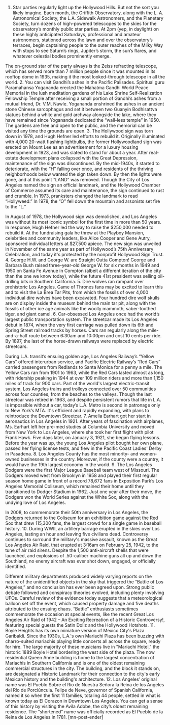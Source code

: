 1. Star parties regularly light up the Hollywood Hills.
But not the sort you likely imagine. Each month, the Griffith Observatory, along with the L. A. Astronomical Society, the L.A. Sidewalk Astronomers, and the Planetary Society, turn dozens of high-powered telescopes to the skies for the observatory’s monthly public star parties. At 2pm (yep, in daylight) on these highly anticipated Saturdays, professional and amateur astronomers, stationed across the lawn and over the observatory’s terraces, begin captaining people to the outer reaches of the Milky Way with stops to see Saturn’s rings, Jupiter’s storm, the sun’s flares, and whatever celestial bodies prominently emerge.

The on-ground star of the party always is the Zeiss refracting telescope, which has served more than 7 million people since it was mounted in its rooftop dome in 1935, making it the most looked-through telescope in all the world.
2. You can visit Gandhi’s ashes in the Pacific Palisades.
Spiritual guru Paramahansa Yogananda erected the Mahatma Gandhi World Peace Memorial in the lush meditation gardens of his Lake Shrine Self-Realization Fellowship Temple after receiving a small portion of Gandhi’s ashes from a mutual friend, Dr. V.M. Nawle. Yogananda enshrined the ashes in an ancient stone Chinese sarcophagus and set it between two Guanyin Bodhisattva statues behind a white and gold archway alongside the lake, where they have remained since Yogananda dedicated the “wall-less temple” in 1950. The gardens are free and open to the public, and the memorial can be visited any time the grounds are open.
3. The Hollywood sign was torn down in 1978, and Hugh Hefner led efforts to rebuild it.
Originally illuminated with 4,000 20-watt flashing lightbulbs, the former Hollywoodland sign was erected on Mount Lee as an advertisement for a luxury housing development in 1923, and was slated to stand for about a year. After real-estate development plans collapsed with the Great Depression, maintenance of the sign was discontinued. By the mid-1940s, it started to deteriorate, with the “H” falling over once, and residents of the thriving neighborhoods below wanted the sign taken down. By then the lights were gone, and at this point “LAND” was removed. Though the City of Los Angeles named the sign an official landmark, and the Hollywood Chamber of Commerce assumed its care and maintenance, the sign continued to rust and crumble. In 1973, pranksters changed the landmark to read “Hollyweed.” In 1978, the “O” fell down the mountain and arsonists set fire to the “L.”

In August of 1978, the Hollywood sign was demolished, and Los Angeles was without its most iconic symbol for the first time in more than 50 years. In response, Hugh Hefner led the way to raise the $250,000 needed to rebuild it. At the fundraising gala he threw at the Playboy Mansion, celebrities and community leaders, like Alice Cooper and Gene Autry, sponsored individual letters at $27,500 apiece. The new sign was unveiled in November of the same year as part of Hollywood’s 75th Anniversary Celebration, and today it's protected by the nonprofit Hollywood Sign Trust.
4. George H.W. and George W. are Straight Outta Compton!
George and Barbara Bush raised three-year-old George W. for six months in 1949 and 1950 on Santa Fe Avenue in Compton (albeit a different iteration of the city than the one we know today), while the future 41st president was selling oil-drilling bits in Southern California.
5. Dire wolves ran rampant over prehistoric Los Angeles.
Game of Thrones fans may be excited to learn this and to visit the La Brea Tar Pits, from which the fossils of over 4,000 individual dire wolves have been excavated. Four hundred dire wolf skulls are on display inside the museum behind the main tar pit, along with the fossils of other ice age animals like the woolly mammoth, saber-toothed tiger, and giant camel.
6. Car-obsessed Los Angeles once had the world’s largest public transportation system.
The streetcar made its Los Angeles debut in 1874, when the very first carriage was pulled down its 6th and Spring Street railroad tracks by horses. Cars ran regularly along the mile-and-a-half route between 6:30am and 10:00pm and cost 10 cents per ride. By 1897, the last of the horse-drawn railways were replaced by electric streetcars.

During L.A. transit’s ensuing golden age, Los Angeles Railway’s “Yellow Cars” offered interurban service, and Pacific Electric Railway’s “Red Cars” carried passengers from Redlands to Santa Monica for a penny a mile. The Yellow Cars ran from 1901 to 1963, while the Red Cars lasted almost as long, with ridership peaking in 1944 at over 109 million riders and more than 1,150 miles of track for 900 cars. Part of the world's largest electric-transit system, Los Angeles trains and trolleys connected over 50 communities across four counties, from the beaches to the valleys. Though the last streetcar was retired in 1963, and despite persistent rumors that life in L.A. is impossible without a car, today’s L.A. Metro is second in patronage only to New York’s MTA. It's efficient and rapidly expanding, with plans to reintroduce the Downtown Streetcar.
7. Amelia Earhart got her start in aeronautics in Los Angeles in 1921.
After years of fascination with airplanes, Ms. Earhart left her pre-med studies at Columbia University and moved from New York to Los Angeles, where she took her first flight with pilot Frank Hawk. Five days later, on January 3, 1921, she began flying lessons. Before the year was up, the young Los Angeles pilot bought her own plane, passed her flying license tests, and flew in the Pacific Coast Ladies' Derby in Pasadena.
8. Los Angeles County has the most minority- and women-owned businesses in the country.
Moreover, if the county were a country, it would have the 19th largest economy in the world.
9. The Los Angeles Dodgers were the first Major League Baseball team west of Missouri.
The Dodgers moved west from Brooklyn in 1958 and played their first regular season home game in front of a record 78,672 fans in Exposition Park’s Los Angeles Memorial Coliseum, which remained their home until they transitioned to Dodger Stadium in 1962. Just one year after their move, the Dodgers won the World Series against the White Sox, along with the undying love of Los Angeles.

In 2008, to commemorate their 50th anniversary in Los Angeles, the Dodgers returned to the Coliseum for an exhibition game against the Red Sox that drew 115,300 fans, the largest crowd for a single game in baseball history.
10. During WWII, an artillery barrage erupted in the skies over Los Angeles, lasting an hour and leaving five civilians dead.
Controversy continues to surround the military's massive assault, known as the Great Los Angeles Air Raid, that erupted at 3:16am on February 25, 1942, to the tune of air raid sirens. Despite the 1,500 anti-aircraft shells that were launched, and explosions of .50-caliber machine guns all up and down the Southland, no enemy aircraft was ever shot down, engaged, or officially identified.

Different military departments produced widely varying reports on the nature of the unidentified objects in the sky that triggered the “Battle of Los Angeles,” and no conclusion has ever been agreed upon. Strong public debate followed and conspiracy theories evolved, including plenty involving UFOs. Careful review of the evidence today suggests that a meteorological balloon set off the event, which caused property damage and five deaths attributed to the ensuing chaos. “Battle” enthusiasts sometimes commemorate the occasion at special events, like the recent Great Los Angeles Air Raid of 1942 – An Exciting Recreation of a Historic Controversy!, featuring special guests the Satin Dollz and the Hollywood Hotshots.
11. Boyle Heights has its own miniature version of Mexico City's Plaza Garibaldi.
Since the 1930s, L.A.'s own Mariachi Plaza has been buzzing with charro-suited mariachis playing little concerts all across the square, ready for hire. The large majority of these musicians live in "Mariachi Hotel," the historic 1889 Boyle Hotel bordering the west side of the plaza. The now residential Queen Anne building is home to the largest concentration of Mariachis in Southern California and is one of the oldest remaining commercial structures in the city. The building, and the block it stands on, are designated a Historic Landmark for their connection to the city's early Mexican history and the building's architecture.
12. Los Angeles’ original name was El Pueblo Sobre el Rio de Nuestra Señora la Reina de los Angeles del Río de Porciúncula.
Felipe de Neve, governor of Spanish California, named it so when the first 11 families, totaling 44 people, settled in what is known today as El Corazon in Downtown Los Angeles. You can get a sense of this history by visiting the Avila Adobe, the city’s oldest remaining residence. The “shortened” name was officially recorded as El Pueblo de la Reina de Los Angeles in 1781. [mn-post-ender]